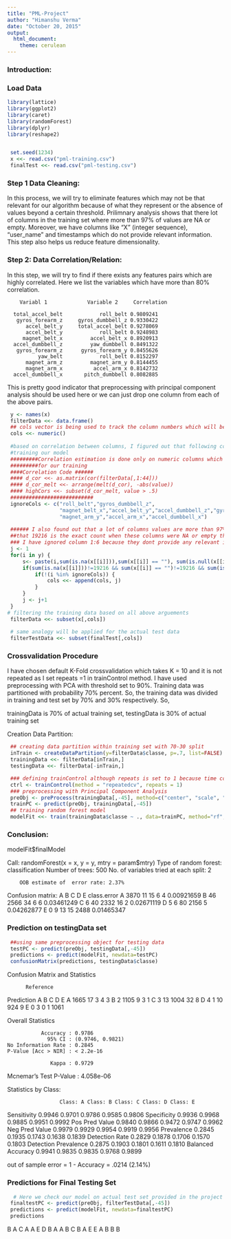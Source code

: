```yaml
---
title: "PML-Project"
author: "Himanshu Verma"
date: "October 20, 2015"
output:
  html_document:
    theme: cerulean
---
```


### Introduction:

### Load Data
```r
library(lattice)
library(ggplot2)
library(caret)
library(randomForest)
library(dplyr)
library(reshape2)


 set.seed(1234)
 x <<- read.csv("pml-training.csv")
 finalTest <<- read.csv("pml-testing.csv")
```


### Step 1 Data Cleaning:

In this process, we will try to eliminate features which may not be that relevant for our algorithm because of what they represent or the absence of values beyond a certain threshold.
Prilimnary analysis shows that there lot of columns in the training set where more than 97% of values are NA or empty. Moreover, we have columns like "X" (integer sequence), "user_name" and timestamps which do not provide relevant information. This step also helps us reduce feature dimensionality.


### Step 2: Data Correlation/Relation:

In this step, we will try to find if there exists any features pairs which are highly correlated. Here we list the variables which have more than 80% correlation.

        Variabl 1             Variable 2     Correlation

      total_accel_belt            roll_belt 0.9809241
       gyros_forearm_z     gyros_dumbbell_z 0.9330422
          accel_belt_y     total_accel_belt 0.9278069
          accel_belt_y            roll_belt 0.9248983
         magnet_belt_x         accel_belt_x 0.8920913
      accel_dumbbell_z         yaw_dumbbell 0.8491322
       gyros_forearm_z      gyros_forearm_y 0.8455626
              yaw_belt            roll_belt 0.8152297
          magnet_arm_z         magnet_arm_y 0.8144455
          magnet_arm_x          accel_arm_x 0.8142732
      accel_dumbbell_x       pitch_dumbbell 0.8082885

This is pretty good indicator that preprocessing with principal component analysis should be used here or we can just drop one column from each of the above pairs.

```r
 y <- names(x)
 filterData <<- data.frame()
 ## cols vector is being used to track the column numbers which will be considered in the training
 cols <<- numeric()
 
 #based on correlation between columns, I figured out that following columns should not be considered in 
 #training our model
 #########Correlation estimation is done only on numeric columns which are considered relevant
 #########for our training
 ####Correlation Code ######
 #### d_cor <<- as.matrix(cor(filterData[,1:44]))
 #### d_cor_melt <<- arrange(melt(d_cor), -abs(value))
 #### highCors <<- subset(d_cor_melt, value > .5)
 ###########################
 ignoreCols <- c("roll_belt","gyros_dumbbell_z",
                 "magnet_belt_x","accel_belt_y","accel_dumbbell_z","gyros_forearm_y",
                 "magnet_arm_y","accel_arm_x","accel_dumbbell_x")
 
 ###### I also found out that a lot of columns values are more than 97% empty or NA, it turned out
 ##that 19216 is the exact count when these columns were NA or empty therefore its hardcoded in the loop)
 ### I have ignored column 1:6 because they dont provide any relevant information for modelling
 j <- 1
 for(i in y) {
     s<- paste(i,sum(is.na(x[[i]])),sum(x[[i]] == ""), sum(is.null(x[[i]])), sep="  ")
     if(sum(is.na(x[[i]]))!=19216 && sum(x[[i]] == "")!=19216 && sum(is.null(x[[i]]))!=19216 && (j>6)) {
         if(!(i %in% ignoreCols)) {
             cols <<- append(cols, j)
         }
     }
     j <- j+1
 }
# filtering the training data based on all above arguements
 filterData <<- subset(x[,cols])
 
 # same analogy will be applied for the actual test data
 filterTestData <<- subset(finalTest[,cols])

```


### Crossvalidation Procedure

I have chosen default K-Fold crossvalidation which takes K = 10 and it is not repeated as I set repeats =1 in trainControl method. I have used preprocessing with PCA with threshold set to 90%.
Training data was partitioned with probability 70% percent. So, the training data was divided in training and test set by 70% and 30% respectively. So,

trainingData is 70% of actual training set,
testingData is 30% of actual training set

Creation Data Partition:

```r
 ## creating data partition within training set with 70-30 split
 inTrain <- createDataPartition(y=filterData$classe, p=.7, list=FALSE)
 trainingData <<- filterData[inTrain,]
 testingData <<- filterData[-inTrain,]
```


```r
 ### defining trainControl although repeats is set to 1 because time consumption was too high 
 ctrl <- trainControl(method = "repeatedcv", repeats = 1)
 ### preprocessing with Principal Component Analysis 
 preObj <- preProcess(trainingData[,-45], method=c("center", "scale", "pca"), thresh=0.9)
 trainPC <- predict(preObj, trainingData[,-45])
 ## training random forest model
 modelFit <<- train(trainingData$classe ~ ., data=trainPC, method="rf", trControl=ctrl)
```


### Conclusion:

modelFit$finalModel

Call:
 randomForest(x = x, y = y, mtry = param$mtry) 
               Type of random forest: classification
                     Number of trees: 500
No. of variables tried at each split: 2

        OOB estimate of  error rate: 2.37%
Confusion matrix:
     A    B    C    D    E class.error
A 3870   11   15    6    4  0.00921659
B   46 2566   34    6    6  0.03461249
C    6   40 2332   16    2  0.02671119
D    5    6   80 2156    5  0.04262877
E    0    9   13   15 2488  0.01465347

### Prediction on testingData set

```r
 ##using same preprocessing object for testing data
 testPC <- predict(preObj, testingData[,-45])
 predictions <- predict(modelFit, newdata=testPC)
 confusionMatrix(predictions, testingData$classe)
```


Confusion Matrix and Statistics

          Reference
Prediction    A    B    C    D    E
         A 1665   17    3    4    3
         B    2 1105    9    3    1
         C    3   13 1004   32    8
         D    4    1   10  924    9
         E    0    3    0    1 1061

Overall Statistics
                                          
               Accuracy : 0.9786          
                 95% CI : (0.9746, 0.9821)
    No Information Rate : 0.2845          
    P-Value [Acc > NIR] : < 2.2e-16       
                                          
                  Kappa : 0.9729          
 Mcnemar's Test P-Value : 4.058e-06       

Statistics by Class:

                     Class: A Class: B Class: C Class: D Class: E
Sensitivity            0.9946   0.9701   0.9786   0.9585   0.9806
Specificity            0.9936   0.9968   0.9885   0.9951   0.9992
Pos Pred Value         0.9840   0.9866   0.9472   0.9747   0.9962
Neg Pred Value         0.9979   0.9929   0.9954   0.9919   0.9956
Prevalence             0.2845   0.1935   0.1743   0.1638   0.1839
Detection Rate         0.2829   0.1878   0.1706   0.1570   0.1803
Detection Prevalence   0.2875   0.1903   0.1801   0.1611   0.1810
Balanced Accuracy      0.9941   0.9835   0.9835   0.9768   0.9899

out of sample error = 1 - Accuracy = .0214 (2.14%)


### Predictions for Final Testing Set

```r
  # Here we check our model on actual test set provided in the project
 finaltestPC <- predict(preObj, filterTestData[,-45])
 predictions <- predict(modelFit, newdata=finaltestPC)
 predictions

```


 B A C A A E D B A A B C B A E E A B B B
